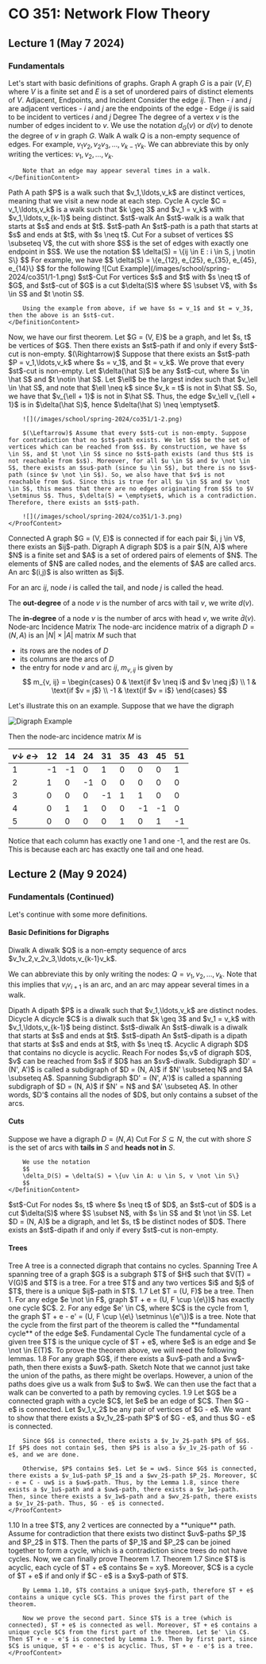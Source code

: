 
# CO 351: Network Flow Theory
## Lecture 1 (May 7 2024)
### Fundamentals
Let's start with basic definitions of graphs.
<Definition withName={true}>
    <DefinitionName>Graph</DefinitionName>
    <DefinitionContent>
        A graph $G$ is a pair $(V, E)$ where $V$ is a finite set and $E$ is a set of unordered pairs of distinct elements of $V$.
    </DefinitionContent>
</Definition>
<Definition withName={true}>
    <DefinitionName>Adjacent, Endpoints, and Incident</DefinitionName>
    <DefinitionContent>
        Consider the edge $ij$. Then 
        - $i$ and $j$ are adjacent vertices
        - $i$ and $j$ are the endpoints of the edge
        - Edge $ij$ is said to be incident to vertices $i$ and $j$
    </DefinitionContent>
</Definition>
<Definition withName={true}>
    <DefinitionName>Degree</DefinitionName>
    <DefinitionContent>
        The degree of a vertex $v$ is the number of edges incident to $v$. We use the notation $d_G(v)$ or $d(v)$ to denote the degree of $v$ in graph $G$.
    </DefinitionContent>
</Definition>
<Definition withName={true}>
    <DefinitionName>Walk</DefinitionName>
    <DefinitionContent>
        A walk $Q$ is a non-empty sequence of edges. For example, $v_1v_2,v_2v_3,\ldots,v_{k-1}v_k$. We can abbreviate this by only writing the vertices: $v_1,v_2,\ldots, v_k$.

        Note that an edge may appear several times in a walk.
    </DefinitionContent>
</Definition>
<Definition withName={true}>
    <DefinitionName>Path</DefinitionName>
    <DefinitionContent>
        A path $P$ is a walk such that $v_1,\ldots,v_k$ are distinct vertices, meaning that we visit a new node at each step.
    </DefinitionContent>
</Definition>
<Definition withName={true}>
    <DefinitionName>Cycle</DefinitionName>
    <DefinitionContent>
        A cycle $C = v_1,\ldots,v_k$ is a walk such that $k \geq 3$ and $v_1 = v_k$ with $v_1,\ldots,v_{k-1}$ being distinct.
    </DefinitionContent>
</Definition>
<Definition withName={true}>
    <DefinitionName>$st$-walk</DefinitionName>
    <DefinitionContent>
        An $st$-walk is a walk that starts at $s$ and ends at $t$.
    </DefinitionContent>
</Definition>
<Definition withName={true}>
    <DefinitionName>$st$-path</DefinitionName>
    <DefinitionContent>
        An $st$-path is a path that starts at $s$ and ends at $t$, with $s \neq t$.
    </DefinitionContent>
</Definition>
<Definition withName={true}>
    <DefinitionName>Cut</DefinitionName>
    <DefinitionContent>
        For a subset of vertices $S \subseteq V$, the cut with shore $S$ is the set of edges with exactly one endpoint in $S$. We use the notation
        $$
        \delta(S) = \{ij \in E : i \in S, j \notin S\}
        $$
        For example, we have
        $$
        \delta(S) = \{e_{12}, e_{25}, e_{35}, e_{45}, e_{14}\}
        $$
        for the following
        ![Cut Example](/images/school/spring-2024/co351/1-1.png)
    </DefinitionContent>
</Definition>
<Definition withName={true}>
    <DefinitionName>$st$-Cut</DefinitionName>
    <DefinitionContent>
        For vertices $s$ and $t$ with $s \neq t$ of $G$, and $st$-cut of $G$ is a cut $\delta(S)$ where $S \subset V$, with $s \in S$ and $t \notin S$.

        Using the example from above, if we have $s = v_1$ and $t = v_3$, then the above is an $st$-cut.
    </DefinitionContent>
</Definition>
Now, we have our first theorem.
<Theorem>
    <TheoremContent>
        Let $G = (V, E)$ be a graph, and let $s, t$ be vertices of $G$. Then there exists an $st$-path if and only if every $st$-cut is non-empty.
    </TheoremContent>
</Theorem>
<Proof>
    <ProofContent>
        $(\Rightarrow)$ Suppose that there exists an $st$-path $P = v_1,\ldots,v_k$ where $s = v_1$, and $t = v_k$. We prove that every $st$-cut is non-empty. Let $\delta(\hat S)$ be any $st$-cut, where $s \in \hat S$ and $t \notin \hat S$. Let $\ell$ be the largest index such that $v_\ell \in \hat S$, and note that $\ell \neq k$ since $v_k = t$ is not in $\hat S$. So, we have that $v_{\ell + 1}$ is not in $\hat S$. Thus, the edge $v_\ell v_{\ell + 1}$ is in $\delta(\hat S)$, hence $\delta(\hat S) \neq \emptyset$.

        ![](/images/school/spring-2024/co351/1-2.png)

        $(\Leftarrow)$ Assume that every $st$-cut is non-empty. Suppose for contradiction that no $st$-path exists. We let $S$ be the set of vertices which can be reached from $s$. By construction, we have $s \in S$, and $t \not \in S$ since no $st$-path exists (and thus $t$ is not reachable from $s$). Moreover, for all $u \in S$ and $v \not \in S$, there exists an $su$-path (since $u \in S$), but there is no $sv$-path (since $v \not \in S$). So, we also have that $v$ is not reachable from $u$. Since this is true for all $u \in S$ and $v \not \in S$, this means that there are no edges originating from $S$ to $V \setminus S$. Thus, $\delta(S) = \emptyset$, which is a contradiction. Therefore, there exists an $st$-path.

        ![](/images/school/spring-2024/co351/1-3.png)
    </ProofContent>
</Proof>
<Definition withName={true}>
<DefinitionName>Connected</DefinitionName>
<DefinitionContent>
A graph $G = (V, E)$ is connected if for each pair $i, j \in V$, there exists an $ij$-path.
</DefinitionContent>
</Definition>
<Definition withName={true}>
<DefinitionName>Digraph</DefinitionName>
<DefinitionContent>
A digraph $D$ is a pair $(N, A)$ where $N$ is a finite set and $A$ is a set of ordered pairs of elements of $N$. The elements of $N$ are called nodes, and the elements of $A$ are called arcs. An arc $(i,j)$ is also written as $ij$.

For an arc $ij$, node $i$ is called the tail, and node $j$ is called the head.

The **out-degree** of a node $v$ is the number of arcs with tail $v$, we write $d(v)$.

The **in-degree** of a node $v$ is the number of arcs with head $v$, we write $\bar d(v)$.
</DefinitionContent>
</Definition>
<Definition withName={true}>
<DefinitionName>Node-arc Incidence Matrix</DefinitionName>
<DefinitionContent>
The node-arc incidence matrix of a digraph $D = (N, A)$ is an $|N| \times |A|$ matrix $M$ such that
- its rows are the nodes of $D$
- its columns are the arcs of $D$
- the entry for node $v$ and arc $ij$, $m_{v, ij}$ is given by
    $$
    m_{v, ij} = \begin{cases}
        0 & \text{if $v \neq i$ and $v \neq j$} \\
        1 & \text{if $v = j$} \\
        -1 & \text{if $v = i$}
    \end{cases}
    $$
</DefinitionContent>
</Definition>
Let's illustrate this on an example. Suppose that we have the digraph

![Digraph Example](/images/school/spring-2024/co351/1-4.png)

Then the node-arc incidence matrix $M$ is

| $v \downarrow$ $e \rightarrow$ | 12 | 14 | 24 | 31 | 35 | 43 | 45 | 51 |
|---|---|---|---|---|---|---|---|---|
| 1 | -1 | -1 | 0 | 1 | 0 | 0 | 0 | 1 |
| 2 | 1 | 0 | -1 | 0 | 0 | 0 | 0 | 0 |
| 3 | 0 | 0 | 0 | -1 | 1 | 1 | 0 | 0 |
| 4 | 0 | 1 | 1 | 0 | 0 | -1 | -1 | 0 |
| 5 | 0 | 0 | 0 | 0 | 1 | 0 | 1 | -1 |

Notice that each column has exactly one 1 and one -1, and the rest are 0s. This is because each arc has exactly one tail and one head.

## Lecture 2 (May 9 2024)
### Fundamentals (Continued)
Let's continue with some more definitions.
#### Basic Definitions for Digraphs
<Definition>
<DefinitionName>Diwalk</DefinitionName>
<DefinitionContent>
A diwalk $Q$ is a non-empty sequence of arcs $v_1v_2,v_2v_3,\ldots,v_{k-1}v_k$. 

We can abbreviate this by only writing the nodes: $Q = v_1,v_2,\ldots,v_k$. Note that this implies that $v_iv_{i+1}$ is an arc, and an arc may appear several times in a walk.
</DefinitionContent>
</Definition>

<Definition>
    <DefinitionName>Dipath</DefinitionName>
    <DefinitionContent>
        A dipath $P$ is a diwalk such that $v_1,\ldots,v_k$ are distinct nodes.
    </DefinitionContent>
</Definition>

<Definition>
    <DefinitionName>Dicycle</DefinitionName>
    <DefinitionContent>
        A dicycle $C$ is a diwalk such that $k \geq 3$ and $v_1 = v_k$ with $v_1,\ldots,v_{k-1}$ being distinct.
    </DefinitionContent>
</Definition>

<Definition>
    <DefinitionName>$st$-diwalk</DefinitionName>
    <DefinitionContent>
        An $st$-diwalk is a diwalk that starts at $s$ and ends at $t$.
    </DefinitionContent>
</Definition>

<Definition>
    <DefinitionName>$st$-dipath</DefinitionName>
    <DefinitionContent>
        An $st$-dipath is a dipath that starts at $s$ and ends at $t$, with $s \neq t$.
    </DefinitionContent>
</Definition>

<Definition>
    <DefinitionName>Acyclic</DefinitionName>
    <DefinitionContent>
        A digraph $D$ that contains no dicycle is acyclic.
    </DefinitionContent>
</Definition>

<Definition>
    <DefinitionName>Reach</DefinitionName>
    <DefinitionContent>
        For nodes $s,v$ of digraph $D$, $v$ can be reached from $s$ if $D$ has an $sv$-diwalk.
    </DefinitionContent>
</Definition>

<Definition>
    <DefinitionName>Subdigraph</DefinitionName>
    <DefinitionContent>
        $D' = (N', A')$ is called a subdigraph of $D = (N, A)$ if $N' \subseteq N$ and $A \subseteq A$.
    </DefinitionContent>
</Definition>

<Definition>
    <DefinitionName>Spanning Subdigraph</DefinitionName>
    <DefinitionContent>
        $D' = (N', A')$ is called a spanning subdigraph of $D = (N, A)$ if $N' = N$ and $A' \subseteq A$. In other words, $D'$ contains all the nodes of $D$, but only contains a subset of the arcs.
    </DefinitionContent>
</Definition>

#### Cuts
Suppose we have a digraph $D = (N, A)$
<Definition>
    <DefinitionName>Cut</DefinitionName>
    <DefinitionContent>
        For $S \subseteq N$, the cut with shore $S$ is the set of arcs with **tails in** $S$ and **heads not in** $S$.

        We use the notation 
        $$
        \delta_D(S) = \delta(S) = \{uv \in A: u \in S, v \not \in S\}
        $$
    </DefinitionContent>
</Definition>
<Definition>
    <DefinitionName>$st$-Cut</DefinitionName>
    <DefinitionContent>
        For nodes $s, t$ where $s \neq t$ of $D$, an $st$-cut of $D$ is a cut $\delta(S)$ where $S \subset N$, with $s \in S$ and $t \not \in S$.
    </DefinitionContent>
</Definition>
<Theorem>
    <TheoremContent>
        Let $D = (N, A)$ be a digraph, and let $s, t$ be distinct nodes of $D$. There exists an $st$-dipath if and only if every $st$-cut is non-empty.
    </TheoremContent>
</Theorem>

#### Trees
<Definition>
    <DefinitionName>Tree</DefinitionName>
    <DefinitionContent>
        A tree is a connected digraph that contains no cycles.
    </DefinitionContent>
</Definition>
<Definition>
    <DefinitionName>Spanning Tree</DefinitionName>
    <DefinitionContent>
        A spanning tree of a graph $G$ is a subgraph $T$ of $H$ such that $V(T) = V(G)$ and $T$ is a tree.
    </DefinitionContent>
</Definition>
<Lemma>
    <LemmaContent>
        For a tree $T$ and any two vertices $i$ and $j$ of $T$, there is a unique $ij$-path in $T$.
    </LemmaContent>
</Lemma>
<Theorem withName={true}>
    <TheoremName>1.7</TheoremName>
    <TheoremContent>
        Let $T = (U, F)$ be a tree. Then
        1. For any edge $e \not \in F$, graph $T + e = (U, F \cup \{e\})$ has exactly one cycle $C$.
        2. For any edge $e' \in C$, where $C$ is the cycle from 1, the graph $T + e - e' = (U, F \cup \{e\} \setminus \{e'\})$ is a tree.
    </TheoremContent>
</Theorem>
Note that the cycle from the first part of the theorem is called the **fundamental cycle** of the edge $e$.
<Definition>
    <DefinitionName>Fundamental Cycle</DefinitionName>
    <DefinitionContent>
        The fundamental cycle of a given tree $T$ is the unique cycle of $T + e$, where $e$ is an edge and $e \not \in E(T)$.
    </DefinitionContent>
</Definition>
To prove the theorem above, we will need the following lemmas.
<Lemma withName={true}>
    <LemmaName>1.8</LemmaName>
    <LemmaContent>
        For any graph $G$, if there exists a $uv$-path and a $vw$-path, then there exists a $uw$-path.
    </LemmaContent>
</Lemma>
<Proof withName={true}>
    <ProofName>Sketch</ProofName>
    <ProofContent>
        Note that we cannot just take the union of the paths, as there might be overlaps. However, a union of the paths does give us a walk from $u$ to $w$. We can then use the fact that a walk can be converted to a path by removing cycles.
    </ProofContent>
</Proof>

<Lemma withName={true}>
    <LemmaName>1.9</LemmaName>
    <LemmaContent>
        Let $G$ be a connected graph with a cycle $C$, let $e$ be an edge of $C$. Then $G - e$ is connected.
    </LemmaContent>
</Lemma>
<Proof>
    <ProofContent>
        Let $v_1,v_2$ be any pair of vertices of $G - e$. We want to show that there exists a $v_1v_2$-path $P'$ of $G - e$, and thus $G - e$ is connected.

        Since $G$ is connected, there exists a $v_1v_2$-path $P$ of $G$. If $P$ does not contain $e$, then $P$ is also a $v_1v_2$-path of $G - e$, and we are done.

        Otherwise, $P$ contains $e$. Let $e = uw$. Since $G$ is connected, there exists a $v_1u$-path $P_1$ and a $wv_2$-path $P_2$. Moreover, $C - e = C - uw$ is a $uw$-path. Thus, by the Lemma 1.8, since there exists a $v_1u$-path and a $uw$-path, there exists a $v_1w$-path. Then, since there exists a $v_1w$-path and a $wv_2$-path, there exists a $v_1v_2$-path. Thus, $G - e$ is connected.
    </ProofContent>
</Proof>

<Lemma withName={true}>
    <LemmaName>1.10</LemmaName>
    <LemmaContent>
        In a tree $T$, any 2 vertices are connected by a **unique** path.
    </LemmaContent>
</Lemma>
<Proof>
    <ProofContent>
        Assume for contradiction that there exists two distinct $uv$-paths $P_1$ and $P_2$ in $T$. Then the parts of $P_1$ and $P_2$ can be joined together to form a cycle, which is a contradiction since trees do not have cycles. 
    </ProofContent>
</Proof>
Now, we can finally prove Theorem 1.7.
<Proof withName={true}>
    <ProofName>Theorem 1.7</ProofName>
    <ProofContent>
        Since $T$ is acyclic, each cycle of $T + e$ contains $e = xy$. Moreover, $C$ is a cycle of $T + e$ if and only if $C - e$ is a $xy$-path of $T$.

        By Lemma 1.10, $T$ contains a unique $xy$-path, therefore $T + e$ contains a unique cycle $C$. This proves the first part of the theorem.

        Now we prove the second part. Since $T$ is a tree (which is connected), $T + e$ is connected as well. Moreover, $T + e$ contains a unique cycle $C$ from the first part of the theorem. Let $e' \in C$. Then $T + e - e'$ is connected by Lemma 1.9. Then by first part, since $C$ is unique, $T + e - e'$ is acyclic. Thus, $T + e - e'$ is a tree.
    </ProofContent>
</Proof>